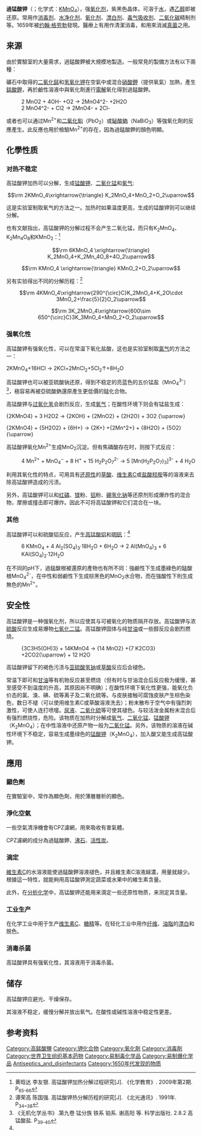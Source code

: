 {{Refimprove|time=2022-01-30T04:25:33+00:00}}
{{NoteTA
|T=zh-cn:高锰酸钾;zh-hk:過錳酸鉀;zh-tw:過錳酸鉀
|1=zh-cn:高锰酸;zh-hk:過錳酸;zh-tw:過錳酸
}}
{{Chembox
| ImageFile = Potassium-permanganate-2004-unit-cell-3D-balls.png
| ImageSize = 200px
| ImageFile1 = Potassium-permanganate-sample.jpg
| ImageSize1 = 200px
| IUPACName = Potassium permanganate
| OtherNames = 高錳酸鉀、灰锰氧、PP粉
| Section1 = {{Chembox Identifiers
| CASNo_Ref = {{cascite|correct|CAS}}
|   CASNo = 7722-64-7
|   PubChem = 516875
|   SMILES = [O-][Mn](=O)(=O)=O.[K+]
| KEGG_Ref = {{keggcite|changed|kegg}}
|   KEGG = D02053
| ChemSpiderID_Ref = {{chemspidercite|correct|chemspider}}
| ChemSpiderID = 22810
| SMILES2 = [K+].[O-][Mn](=O)(=O)=O
| StdInChI_Ref = {{stdinchicite|correct|chemspider}}
| StdInChI=1S/K.Mn.4O/q+1;;;;;-1
| StdInChIKey_Ref = {{stdinchicite|correct|chemspider}}
| StdInChIKey = VZJVWSHVAAUDKD-UHFFFAOYSA-N
| RTECS = SD6475000
| UNNumber = 1490
| EINECS = 231-760-3
}} 
| Section2 = {{Chembox Properties
|   Formula = KMnO<sub>4</sub>
|   MolarMass = 158.04 
|   Appearance = 紫黑色针状结晶
|   Density = 2.703 g/cm³
|   MeltingPt = 240℃分解
|   BoilingPt =
|   Solubility = 6.51 g/100 ml, 20℃<br />32.35 g/100 ml, 75℃
  }}
| Section3 = {{Chembox Structure
|   CrystalStruct = [[正交晶系|正交晶系]]
|   Coordination =
|   MolShape =
  }}
| Section4 = {{Chembox Thermochemistry
| DeltaHf =  −813.4 kJ·mol<sup>−1</sup>
| DeltaHc = 
| Entropy = 171.7 J·K<sup>−1</sup>·mol<sup>−1</sup>
| HeatCapacity = }}
| Section7 = {{Chembox Hazards
|   ExternalMSDS = [http://ptcl.chem.ox.ac.uk/MSDS/PO/potassium_permanganate.html 英文MSDS]
|   EUHazardSymbol = {{Chembox EUHazardSymbol|O|Xn|N}}
|   RPhrases = {{R8}}-{{R22}}-{{R51/53}}
|   SPhrases = {{S2}}-{{S60}}-{{S61}}
|   NFPA-H =2
|   NFPA-F =0
|   NFPA-R =2
|   NFPA-O = OX
|   FlashPt =
|   Autoignition =
  }}
| Section8 = {{Chembox Related
|   OtherAnions = [[高锝酸钾|高锝酸钾]]<br />[[高铼酸钾|高铼酸钾]]
|   OtherCations = [[高锰酸钠|高锰酸钠]]<br />[[高锰酸铵|高锰酸铵]]<br />[[高锰酸鈣|高锰酸鈣]]
|   OtherFunctn =
|   Function =
|   OtherCpds = [[锰酸钾|锰酸钾]]<br />[[七氧化二锰|七氧化二锰]]
  }}
}}

'''過锰酸钾'''（{{lang-en|Potassium permanganate}}；化学式：[[钾|K]][[锰|Mn]][[氧|O]]<sub>4</sub>），强[[氧化剂|氧化剂]]，紫黑色晶体，可溶于[[水|水]]，遇[[乙醇|乙醇]]即被还原。常用作[[消毒剂|消毒剂]]、[[水净化剂|水净化剂]]、[[氧化剂|氧化剂]]、[[漂白剂|漂白剂]]、[[毒气吸收剂|毒气吸收剂]]、[[二氧化碳|二氧化碳]]精制剂等。1659年被[[約翰·格勞勃|约翰·格劳勃]]發現。醫療上有用作清潔消毒，和用來消滅[[真菌|真菌]]之用。

==来源==
由於實驗室的大量需求，過錳酸鉀被大規模地製造。一般常見的製備方法有以下兩種：

礦石中取得的[[二氧化錳|二氧化錳]]和[[氢氧化钾|氢氧化钾]]在空氣中或混合[[硝酸鉀|硝酸鉀]]（提供氧氣）加熱，產生[[錳酸鉀|錳酸鉀]]，再於鹼性溶液中與氧化劑進行[[電解|電解]]氧化得到過錳酸鉀。
:<chem>2 MnO2 + 4OH- +O2 -> 2MnO4^2- +2H2O</chem>
:<chem>2 MnO4^2- + Cl2 -> 2MnO4- + 2Cl-</chem>

或者也可以通过Mn<sup>2+</sup>和[[二氧化鉛|二氧化鉛]]（PbO<sub>2</sub>）或[[鉍酸鈉|鉍酸鈉]]（NaBiO<sub>3</sub>）等強氧化劑的反應產生。此反應也用於檢驗Mn<sup>2+</sup>的存在，因為過錳酸鉀的顏色明顯。

==化學性质==
===对热不稳定===
高锰酸钾加热可以分解，生成[[锰酸钾|锰酸钾]]、[[二氧化锰|二氧化锰]]和[[氧气|氧气]]:

:<math>\rm 2KMnO_4\xrightarrow{\triangle} K_2MnO_4+MnO_2+O_2\uparrow</math>

这是实验室制取氧气的方法之一。加热时如果温度更高，生成的锰酸钾则可以继续分解。

也有文献指出，高锰酸钾的分解过程不会产生二氧化锰，而只有K<sub>2</sub>MnO<sub>4</sub>、K<sub>2</sub>Mn<sub>4</sub>O<sub>8</sub>和KMnO<sub>2</sub>：<ref>黄晗达 李友银. 高锰酸钾加热分解过程研究[J]. 《化学教育》. 2009年第2期. P<sub>65-66</sub></ref>
:<math>\rm 6KMnO_4 \xrightarrow{\triangle} K_2MnO_4+K_2Mn_4O_8+4O_2\uparrow</math>
:<math>\rm KMnO_4 \xrightarrow{\triangle} KMnO_2+O_2\uparrow</math>

另有实验得出不同的分解历程：<ref>谭荣高 陈国强. 高锰酸钾热分解历程的研究[J]. 《北光通讯》. 1991年. P<sub>34~38</sub></ref>
:<math>\rm 4KMnO_4\xrightarrow{290^{\circ}C}K_2MnO_4+K_2O\cdot 3MnO_2+\frac{5}{2}O_2\uparrow</math>
:<math>\rm 3K_2MnO_4\xrightarrow{600\sim 650^{\circ}C}3K_3MnO_4+MnO_2+O_2\uparrow</math>

===强氧化性===
高锰酸钾有强氧化性，可以在常温下氧化盐酸，这也是实验室制取[[氯气|氯气]]的方法之一：

2KMnO<sub>4</sub>+16HCl → 2KCl+2MnCl<sub>2</sub>+5Cl<sub>2</sub>↑+8H<sub>2</sub>O

高锰酸钾也可以被亚硫酸钠还原，得到不稳定的亮蓝色的五价锰盐（MnO<sub>4</sub><sup>3-</sup>）<ref name=wj>《无机化学丛书》.第九卷 锰分族 铁系 铂系. 谢高阳 等. 科学出版社. 2.8.2 高锰酸盐. P<sub>39-40</sub></ref>，極容易再被亞硫酸鈉還原產生更低價的錳化合物。

高锰酸钾与[[过氧化氢|过氧化氢]]会剧烈反应，生成[[氧气|氧气]]；在酸性环境下则会有锰盐生成：

<chem>{2KMnO4} + 3 H2O2 -> {2KOH} + {2MnO2} + {2H2O} + 3O2 {\uparrow}</chem>

<chem>{2KMnO4} + {5H2O2} + {6H+} -> {2K+} +{2Mn^2+} + {8H2O} + {5O2}{\uparrow}</chem>

高锰酸钾氧化Mn<sup>2+</sup>生成MnO<sub>2</sub>沉淀。但有焦磷酸存在时，则按下式反应：
: 4 Mn<sup>2+</sup> + MnO<sub>4</sub><sup>−</sup> + 8 H<sup>+</sup> + 15 H<sub>2</sub>P<sub>2</sub>O<sub>7</sub><sup>2-</sup> → 5 [Mn(H<sub>2</sub>P<sub>2</sub>O<sub>7</sub>)<sub>3</sub>]<sup>3-</sup> + 4 H<sub>2</sub>O

利用其氧化性的特点，可用具有[[还原性|还原性]]的[[草酸|草酸]]、[[维生素C|维生素C]]或[[盐酸羟胺|盐酸羟胺]]等的溶液来去除高锰酸钾造成的污渍。

另外，高锰酸钾可以和[[红磷|红磷]]、[[镁|镁]]粉、[[铝|铝]]粉、[[硼氢化钠|硼氢化钠]]等还原剂形成爆炸性的混合物，摩擦或撞击即可爆炸。因此不可将高锰酸钾和它们混合在一块。

===其他===
高锰酸钾可以和硫酸铝反应，产生[[高锰酸铝|高锰酸铝]]和[[明矾|明矾]]：<ref name=wj />
:6 KMnO<sub>4</sub> + 4 Al<sub>2</sub>(SO<sub>4</sub>)<sub>3</sub>·18H<sub>2</sub>O + 6H<sub>2</sub>O → 2 Al(MnO<sub>4</sub>)<sub>3</sub> + 6 KAl(SO<sub>4</sub>)<sub>2</sub>·12H<sub>2</sub>O

在不同的pH下，過錳酸根被還原的產物也有所不同：強鹼性下生成墨綠色的錳酸根MnO<sub>4</sub><sup>2-</sup>，在中性和弱鹼性下生成棕黑色的MnO<sub>2</sub>水合物，而在強酸性下則生成無色的Mn<sup>2+</sup>。

== 安全性 ==
高锰酸钾是一种强氧化剂，所以应使其与可被氧化的物质隔开存放。高锰酸钾与浓[[硫酸|硫酸]]反应生成易爆物[[七氧化二锰|七氧化二锰]]。高锰酸钾固体与纯[[甘油|甘油]]或一些醇反应会剧烈燃烧。
:<chem>{3C3H5(OH)3} + 14KMnO4 -> {14 MnO2} +{7 K2CO3} +2CO2{\uparrow} + 12 H2O</chem>

高锰酸钾留下的褐色污渍与[[亚硫酸氢钠|亚硫酸氢钠]]或[[草酸|草酸]]反应后会褪色。

常温下即可和[[甘油|甘油]]等有机物反应甚至燃烧（但有时与甘油混合后反应极为缓慢，甚至感受不到温度的升高，其原因尚不明确）；在酸性环境下氧化性更强，能氧化负价态的氯、溴、碘、硫等离子及二氧化硫等。与皮肤接触可腐蚀皮肤产生棕色染色，数日不褪（可以使用维生素C或草酸溶液洗去）；粉末散布于空气中有强烈刺激性，可使人连打喷嚏。[[尿液|尿液]]、[[二氧化硫|二氧化硫]]等可使其褪色。与较活泼金属粉末混合后有强烈燃烧性，危险。该物质在加热时分解成[[氧气|氧气]]、[[二氧化锰|二氧化锰]]、[[锰酸钾|锰酸钾]]（K<sub>2</sub>MnO<sub>4</sub>）；在中性溶液中还原产物一般为[[二氧化锰|二氧化锰]]。另外，该物质的溶液在碱性环境下不稳定，容易生成墨绿色的[[锰酸钾|锰酸钾]]（K<sub>2</sub>MnO<sub>4</sub>），加入酸又能生成高锰酸钾。

== 應用 ==
=== 顯色劑 ===
在實驗室中，常作為顯色劑，用於薄層層析的顯色。
=== 淨化空氣 ===
一些空氣清淨機會有CPZ濾網，用來吸收有害氣體。

CPZ濾網的成分為過錳酸鉀、[[沸石|沸石]]、[[活性炭|活性炭]]。

=== 滴定 ===
[[維生素C|維生素C]]的水溶液能使過錳酸鉀溶液褪色，并且維生素C溶液越濃，用量就越少。根據這一特性，就能夠用高锰酸钾測定蔬菜或水果中的維生素含量。

此外，在[[分析化学|分析化学]]中，高锰酸钾还能用来滴定一些还原性物质，来测定其含量。
=== 工业生产 ===
在化学工业中用于生产[[维生素C|维生素C]]、[[糖精|糖精]]等。在轻化工业中用作[[纤维|纤维]]、[[油脂|油脂]]的[[漂白|漂白]]和脱色。
=== 消毒杀菌 ===
高锰酸钾具有强氧化性，其溶液用于消毒杀菌。

==储存==
高锰酸钾应避光、干燥保存。

其溶液不稳定，缓慢分解并放出氧气。在酸性或碱性溶液中稳定性更差。

==参考资料==
{{reflist}}

{{高锰酸盐}}
{{Potassium compounds}}
{{解毒剂}}

[[Category:高錳酸鹽|Category:高錳酸鹽]]
[[Category:钾化合物|Category:钾化合物]]
[[Category:氧化劑|Category:氧化劑]]
[[Category:消毒劑|Category:消毒劑]]
[[Category:世界卫生组织基本药物|Category:世界卫生组织基本药物]]
[[Category:易制毒化学品|Category:易制毒化学品]]
[[Category:易制爆化学品|Category:易制爆化学品]]
[[Category:Antiseptics_and_disinfectants|]]
[[Category:1650年代发现的物质|Category:1650年代发现的物质]]